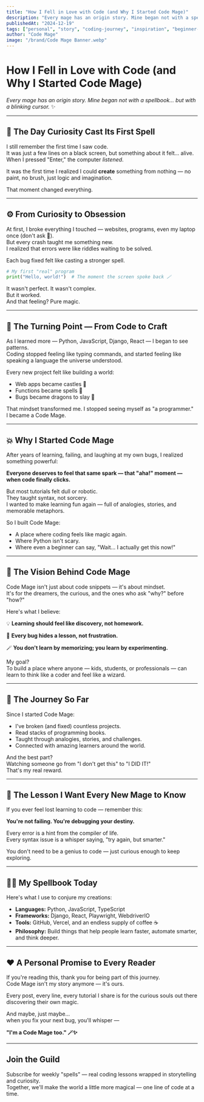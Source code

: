 ```yaml
---
title: "How I Fell in Love with Code (and Why I Started Code Mage)"
description: "Every mage has an origin story. Mine began not with a spellbook... but with a blinking cursor. Discover the journey from curiosity to Code Mage."
publishedAt: "2024-12-19"
tags: ["personal", "story", "coding-journey", "inspiration", "beginner-friendly"]
author: "Code Mage"
image: "/brand/Code Mage Banner.webp"
---
```


# How I Fell in Love with Code (and Why I Started Code Mage)

*Every mage has an origin story. Mine began not with a spellbook... but with a blinking cursor.* ✨

---

## 🧒 The Day Curiosity Cast Its First Spell

I still remember the first time I saw code.  
It was just a few lines on a black screen, but something about it felt... alive.  
When I pressed "Enter," the computer *listened*.  

It was the first time I realized I could **create** something from nothing — no paint, no brush, just logic and imagination.  

That moment changed everything.

---

## ⚙️ From Curiosity to Obsession

At first, I broke everything I touched — websites, programs, even my laptop once (don't ask 🫠).  
But every crash taught me something new.  
I realized that errors were like riddles waiting to be solved.

Each bug fixed felt like casting a stronger spell.

```python
# My first "real" program
print("Hello, world!")  # The moment the screen spoke back 🪄
```

It wasn't perfect. It wasn't complex.  
But it worked.  
And that feeling? Pure magic.

---

## 🧠 The Turning Point — From Code to Craft

As I learned more — Python, JavaScript, Django, React — I began to see patterns.  
Coding stopped feeling like typing commands, and started feeling like speaking a language the universe understood.

Every new project felt like building a world:

- Web apps became castles 🏰
- Functions became spells 🔮  
- Bugs became dragons to slay 🐉

That mindset transformed me. I stopped seeing myself as "a programmer."  
I became a Code Mage.

---

## 💥 Why I Started Code Mage

After years of learning, failing, and laughing at my own bugs, I realized something powerful:

**Everyone deserves to feel that same spark — that "aha!" moment — when code finally clicks.**

But most tutorials felt dull or robotic.  
They taught syntax, not sorcery.  
I wanted to make learning fun again — full of analogies, stories, and memorable metaphors.

So I built Code Mage:
- A place where coding feels like magic again.
- Where Python isn't scary.
- Where even a beginner can say, "Wait… I actually get this now!"

---

## 🌟 The Vision Behind Code Mage

Code Mage isn't just about code snippets — it's about mindset.  
It's for the dreamers, the curious, and the ones who ask "why?" before "how?"

Here's what I believe:

💡 **Learning should feel like discovery, not homework.**

🧩 **Every bug hides a lesson, not frustration.**

🪄 **You don't learn by memorizing; you learn by experimenting.**

My goal?  
To build a place where anyone — kids, students, or professionals — can learn to think like a coder and feel like a wizard.

---

## 🚀 The Journey So Far

Since I started Code Mage:

- I've broken (and fixed) countless projects.
- Read stacks of programming books.
- Taught through analogies, stories, and challenges.
- Connected with amazing learners around the world.

And the best part?  
Watching someone go from "I don't get this" to "I DID IT!"  
That's my real reward.

---

## 💫 The Lesson I Want Every New Mage to Know

If you ever feel lost learning to code — remember this:

**You're not failing. You're debugging your destiny.**

Every error is a hint from the compiler of life.  
Every syntax issue is a whisper saying, "try again, but smarter."

You don't need to be a genius to code — just curious enough to keep exploring.

---

## 🧙‍♂️ My Spellbook Today

Here's what I use to conjure my creations:

- **Languages:** Python, JavaScript, TypeScript
- **Frameworks:** Django, React, Playwright, WebdriverIO
- **Tools:** GitHub, Vercel, and an endless supply of coffee ☕
- **Philosophy:** Build things that help people learn faster, automate smarter, and think deeper.

---

## ❤️ A Personal Promise to Every Reader

If you're reading this, thank you for being part of this journey.  
Code Mage isn't my story anymore — it's ours.

Every post, every line, every tutorial I share is for the curious souls out there discovering their own magic.

And maybe, just maybe…  
when you fix your next bug, you'll whisper —

**"I'm a Code Mage too." 🪄✨**

---

## Join the Guild

Subscribe for weekly "spells" — real coding lessons wrapped in storytelling and curiosity.  
Together, we'll make the world a little more magical — one line of code at a time.